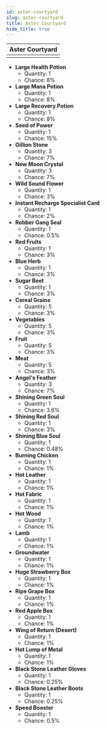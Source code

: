 ---
id: aster-courtyard
slug: aster-courtyard
title: Aster Courtyard
hide_title: true
---


| Aster Courtyard |
| :------------: |
| <MapIcon iconId="191"/> |

- **Large Health Potion**
	- Quantity: 1
	- Chance: 8%
- **Large Mana Potion**
	- Quantity: 1
	- Chance: 8%
- **Large Recovery Potion**
	- Quantity: 1
	- Chance: 8%
- **Seed of Power**
	- Quantity: 1
	- Chance: 15%
- **Gillion Stone**
	- Quantity: 3
	- Chance: 7%
- **New Moon Crystal**
	- Quantity: 3
	- Chance: 7%
- **Wild Sound Flower**
	- Quantity: 1
	- Chance: 3%
- **Instant Recharge Specialist Card**
	- Quantity: 1
	- Chance: 2%
- **Robber Gang Seal**
	- Quantity: 1
	- Chance: 0.5%
- **Red Fruits**
	- Quantity: 1
	- Chance: 3%
- **Blue Herb**
	- Quantity: 1
	- Chance: 3%
- **Sugar Beet**
	- Quantity: 1
	- Chance: 3%
- **Cereal Grains**
	- Quantity: 5
	- Chance: 3%
- **Vegetables**
	- Quantity: 5
	- Chance: 3%
- **Fruit**
	- Quantity: 5
	- Chance: 3%
- **Meat**
	- Quantity: 5
	- Chance: 3%
- **Angel's Feather**
	- Quantity: 3
	- Chance: 7%
- **Shining Green Soul**
	- Quantity: 1
	- Chance: 3.6%
- **Shining Red Soul**
	- Quantity: 1
	- Chance: 3%
- **Shining Blue Soul**
	- Quantity: 1
	- Chance: 0.48%
- **Burning Chicken**
	- Quantity: 1
	- Chance: 1%
- **Hot Leather**
	- Quantity: 1
	- Chance: 1%
- **Hot Fabric**
	- Quantity: 1
	- Chance: 1%
- **Hot Wood**
	- Quantity: 1
	- Chance: 1%
- **Lamb**
	- Quantity: 1
	- Chance: 1%
- **Groundwater**
	- Quantity: 1
	- Chance: 1%
- **Huge Strawberry Box**
	- Quantity: 1
	- Chance: 1%
- **Ripe Grape Box**
	- Quantity: 1
	- Chance: 1%
- **Red Apple Box**
	- Quantity: 1
	- Chance: 1%
- **Wing of Return (Desert)**
	- Quantity: 1
	- Chance: 1%
- **Hot Lump of Metal**
	- Quantity: 1
	- Chance: 1%
- **Black Stone Leather Gloves**
	- Quantity: 1
	- Chance: 0.25%
- **Black Stone Leather Boots**
	- Quantity: 1
	- Chance: 0.25%
- **Speed Booster**
	- Quantity: 1
	- Chance: 0.5%

